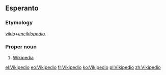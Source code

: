 ==Esperanto==
===Etymology ===
''[[vikio]]''+''[[enciklopedio]]''.
===Proper noun===
{{eo-proper noun}}

# [[Wikipedia]]

[[el:Vikipedio]]
[[eo:Vikipedio]]
[[fr:Vikipedio]]
[[ko:Vikipedio]]
[[pl:Vikipedio]]
[[zh:Vikipedio]]